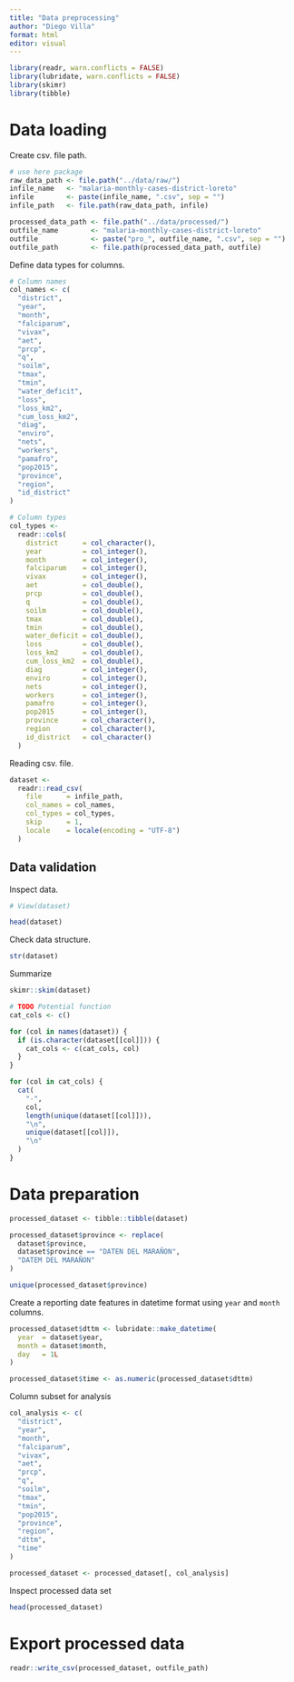```yaml
---
title: "Data preprocessing"
author: "Diego Villa"
format: html
editor: visual
---
```


```r
library(readr, warn.conflicts = FALSE)
library(lubridate, warn.conflicts = FALSE)
library(skimr)
library(tibble)
```

# Data loading 

Create csv. file path. 

```r
# use here package
raw_data_path <- file.path("../data/raw/")
infile_name   <- "malaria-monthly-cases-district-loreto"
infile        <- paste(infile_name, ".csv", sep = "")
infile_path   <- file.path(raw_data_path, infile)
```

```r
processed_data_path <- file.path("../data/processed/")
outfile_name        <- "malaria-monthly-cases-district-loreto"
outfile             <- paste("pro_", outfile_name, ".csv", sep = "")
outfile_path        <- file.path(processed_data_path, outfile)
```

Define data types for columns.

```r
# Column names
col_names <- c(
  "district",
  "year",
  "month",
  "falciparum",
  "vivax",
  "aet",
  "prcp",
  "q",
  "soilm",
  "tmax",
  "tmin",
  "water_deficit",
  "loss",
  "loss_km2",
  "cum_loss_km2",
  "diag",
  "enviro",
  "nets",
  "workers",
  "pamafro",
  "pop2015",
  "province",
  "region",
  "id_district"
)
```

```r
# Column types
col_types <- 
  readr::cols(
    district      = col_character(),
    year          = col_integer(),
    month         = col_integer(),
    falciparum    = col_integer(),
    vivax         = col_integer(),
    aet           = col_double(),
    prcp          = col_double(),
    q             = col_double(),
    soilm         = col_double(),
    tmax          = col_double(),
    tmin          = col_double(),
    water_deficit = col_double(),
    loss          = col_double(),
    loss_km2      = col_double(),
    cum_loss_km2  = col_double(),
    diag          = col_integer(),
    enviro        = col_integer(),
    nets          = col_integer(),
    workers       = col_integer(),
    pamafro       = col_integer(),
    pop2015       = col_integer(),
    province      = col_character(),
    region        = col_character(),
    id_district   = col_character()
  )
```

Reading csv. file.

```r
dataset <- 
  readr::read_csv(
    file      = infile_path,
    col_names = col_names,
    col_types = col_types,
    skip      = 1,
    locale    = locale(encoding = "UTF-8")
  )
```

## Data validation 

Inspect data.

```r
# View(dataset)
```

```r
head(dataset)
```

Check data structure.

```r
str(dataset)
```

Summarize

```r
skimr::skim(dataset)
```

```r
# TODO Potential function
cat_cols <- c()

for (col in names(dataset)) {
  if (is.character(dataset[[col]])) {
    cat_cols <- c(cat_cols, col)
  }
}

for (col in cat_cols) {
  cat(
    "-",
    col, 
    length(unique(dataset[[col]])), 
    "\n",
    unique(dataset[[col]]),
    "\n"
  )
}
```

# Data preparation

```r
processed_dataset <- tibble::tibble(dataset)

processed_dataset$province <- replace(
  dataset$province,
  dataset$province == "DATEN DEL MARAÑON",
  "DATEM DEL MARAÑON"
)
```

```r
unique(processed_dataset$province)
```

Create a reporting date features in datetime format using `year` and `month` columns.

```r
processed_dataset$dttm <- lubridate::make_datetime(
  year  = dataset$year,
  month = dataset$month,
  day   = 1L
)
```

```r
processed_dataset$time <- as.numeric(processed_dataset$dttm)
```

Column subset for analysis

```r
col_analysis <- c(
  "district",
  "year",
  "month",
  "falciparum",
  "vivax",
  "aet",
  "prcp",
  "q",
  "soilm",
  "tmax",
  "tmin",
  "pop2015",
  "province",
  "region",
  "dttm",
  "time"
)

processed_dataset <- processed_dataset[, col_analysis]
```

Inspect processed data set

```r
head(processed_dataset)
```

# Export processed data

```r
readr::write_csv(processed_dataset, outfile_path)
```